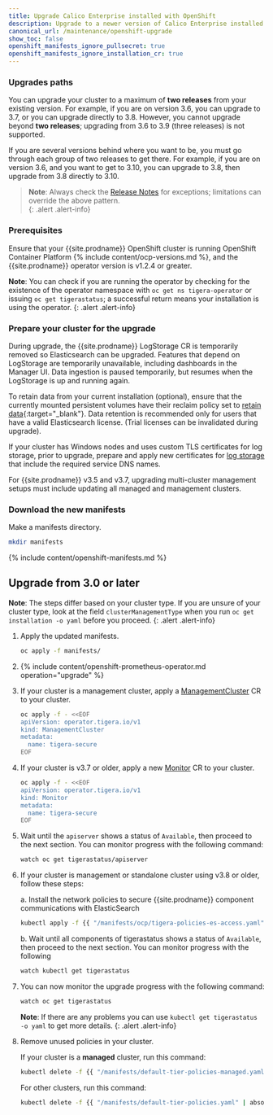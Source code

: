 ```yaml
---
title: Upgrade Calico Enterprise installed with OpenShift
description: Upgrade to a newer version of Calico Enterprise installed with OpenShift.
canonical_url: /maintenance/openshift-upgrade
show_toc: false
openshift_manifests_ignore_pullsecret: true
openshift_manifests_ignore_installation_cr: true
---
```


### Upgrades paths

You can upgrade your cluster to a maximum of **two releases** from your existing version. For example, if you are on version 3.6, you can upgrade to 3.7, or you can upgrade directly to 3.8. However, you cannot upgrade beyond **two releases**; upgrading from 3.6 to 3.9 (three releases) is not supported. 

If you are several versions behind where you want to be, you must go through each group of two releases to get there. For example, if you are on version 3.6, and you want to get to 3.10, you can upgrade to 3.8, then upgrade from 3.8 directly to 3.10.

>**Note**: Always check the [Release Notes]({{site.baseurl}}/release-notes/) for exceptions; limitations can override the above pattern.  
{: .alert .alert-info}

### Prerequisites

Ensure that your {{site.prodname}} OpenShift cluster is running OpenShift Container Platform 
{% include content/ocp-versions.md %}, and the {{site.prodname}} operator version is v1.2.4 or greater.

**Note**: You can check if you are running the operator by checking for the existence of the operator namespace
with `oc get ns tigera-operator` or issuing `oc get tigerastatus`; a successful return means your installation is
using the operator.
{: .alert .alert-info}

### Prepare your cluster for the upgrade

During upgrade, the {{site.prodname}} LogStorage CR is temporarily removed so Elasticsearch can be upgraded. Features
that depend on LogStorage are temporarily unavailable, including dashboards in the Manager UI. Data ingestion is paused
temporarily, but resumes when the LogStorage is up and running again.

To retain data from your current installation (optional), ensure that the currently mounted persistent volumes
have their reclaim policy set to [retain data](https://kubernetes.io/docs/tasks/administer-cluster/change-pv-reclaim-policy/){:target="_blank"}.
Data retention is recommended only for users that have a valid Elasticsearch license. (Trial licenses can be invalidated
during upgrade).

If your cluster has Windows nodes and uses custom TLS certificates for log storage, prior to upgrade, prepare and apply new certificates for [log storage]({{site.baseurl}}/security/comms/log-storage-tls) that include the required service DNS names.

For {{site.prodname}} v3.5 and v3.7, upgrading multi-cluster management setups must include updating all managed and management clusters.

### Download the new manifests

Make a manifests directory.

```bash
mkdir manifests
```

{% include content/openshift-manifests.md %}

## Upgrade from 3.0 or later
**Note**: The steps differ based on your cluster type. If you are unsure of your cluster type, look at the field `clusterManagementType` when you run `oc get installation -o yaml` before you proceed.
{: .alert .alert-info}

1. Apply the updated manifests.
   ```bash
   oc apply -f manifests/
   ```

1. {% include content/openshift-prometheus-operator.md operation="upgrade" %}

1. If your cluster is a management cluster, apply a [ManagementCluster]({{site.baseurl}}/reference/installation/api#operator.tigera.io/v1.ManagementCluster)
   CR to your cluster.
   ```bash
   oc apply -f - <<EOF
   apiVersion: operator.tigera.io/v1
   kind: ManagementCluster
   metadata:
     name: tigera-secure
   EOF
   ```

1. If your cluster is v3.7 or older, apply a new [Monitor]({{site.baseurl}}/reference/installation/api#operator.tigera.io/v1.Monitor)
   CR to your cluster.

   ```bash
   oc apply -f - <<EOF
   apiVersion: operator.tigera.io/v1
   kind: Monitor
   metadata:
     name: tigera-secure
   EOF
   ```

1. Wait until the `apiserver` shows a status of `Available`, then proceed to the next section. You can monitor progress with the following command:

   ```bash
   watch oc get tigerastatus/apiserver
   ```

1. If your cluster is management or standalone cluster using v3.8 or older, follow these steps:
   
   a. Install the network policies to secure {{site.prodname}} component communications with ElasticSearch

   ```bash
   kubectl apply -f {{ "/manifests/ocp/tigera-policies-es-access.yaml" | absolute_url }}
   ```

   b. Wait until all components of tigerastatus shows a status of `Available`, then proceed to the next section. You can monitor progress with the following 

   ```bash
   watch kubectl get tigerastatus
   ```

1. You can now monitor the upgrade progress with the following command:
   ```bash
   watch oc get tigerastatus
   ```

     **Note**: If there are any problems you can use `kubectl get tigerastatus -o yaml` to get more details.
     {: .alert .alert-info}

1. Remove unused policies in your cluster.

   If your cluster is a **managed** cluster, run this command:

   ```bash
   kubectl delete -f {{ "/manifests/default-tier-policies-managed.yaml" | absolute_url }}
   ```

   For other clusters, run this command:

   ```bash
   kubectl delete -f {{ "/manifests/default-tier-policies.yaml" | absolute_url }}
   ```
